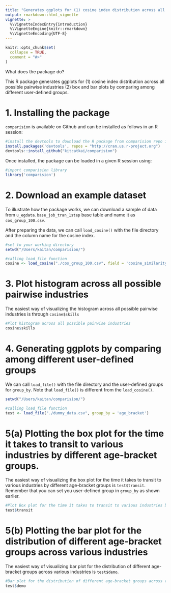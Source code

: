 ```yaml
---
title: "Generates ggplots for (1) cosine index distribution across all possible pairwise industries (2) box and bar plots by comparing among different user-defined groups"
output: rmarkdown::html_vignette
vignette: >
  %\VignetteIndexEntry{introduction}
  %\VignetteEngine{knitr::rmarkdown}
  %\VignetteEncoding{UTF-8}
---
```


```r
knitr::opts_chunk$set(
  collapse = TRUE,
  comment = "#>"
)
```

What does the package do?

This R package generates ggplots for (1) cosine index distribution across all possible pairwise industries (2) box and bar plots by comparing among different user-defined groups.

# 1. Installing the package

`comparision` is available on Github and can be installed as follows in an R session:

```r
#install the devtools to download the R package from comparision repo in Github
install.packages('devtools', repos = "http://cran.us.r-project.org")
devtools::install_github("kitcatkai/comparision")
```

Once installed, the package can be loaded in a given R session using:

```r
#import comparision library
library('comparision')
```


# 2. Download an example dataset

To illustrate how the package works, we can download a sample of data from `u_egdata.base_job_tran_1step` base table and name it as `cos_group_100.csv`. 

After preparing the data, we can call `load_cosine()` with the file directory and the column name for the cosine index.

```r
#set to your working directory
setwd("/Users/kaitan/comparision/")

#calling load_file function
cosine <- load_cosine("./cos_group_100.csv", field = 'cosine_similarity_group')
```

# 3. Plot histogram across all possible pairwise industries

The easiest way of visualizing the histogram across all possible pairwise industries is through `cosine$skills`

```r
#Plot histogram across all possible pairwise industries
cosine$skills
```

# 4. Generating ggplots by comparing among different user-defined groups

We can call `load_file()` with the file directory and the user-defined groups for `group_by`. Note that `load_file()` is different from the `load_cosine()`.

```r
setwd("/Users/kaitan/comparision/")

#calling load_file function
test <- load_file("./dummy_data.csv", group_by = 'age_bracket')
```

# 5(a) Plotting the box plot for the time it takes to transit to various industries by different age-bracket groups.

The easiest way of visualizing the box plot for the time it takes to transit to various industries by different age-bracket groups is `test$transit`. Remember that you can set you user-defined group in `group_by` as shown earlier.

```r
#Plot Box plot for the time it takes to transit to various industries by different age-bracket groups
test$transit
```

# 5(b) Plotting the bar plot for the distribution of different age-bracket groups across various industries

The easiest way of visualizing bar plot for the distribution of different age-bracket groups across various industries is `test$demo`.

```r
#Bar plot for the distribution of different age-bracket groups across various industries
test$demo
```

